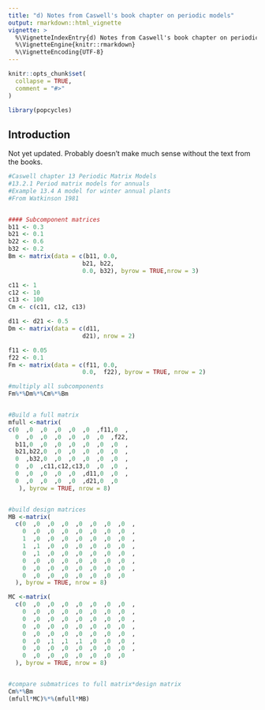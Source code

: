 ```yaml
---
title: "d) Notes from Caswell's book chapter on periodic models"
output: rmarkdown::html_vignette
vignette: >
  %\VignetteIndexEntry{d) Notes from Caswell's book chapter on periodic models}
  %\VignetteEngine{knitr::rmarkdown}
  %\VignetteEncoding{UTF-8}
---
```


```r
knitr::opts_chunk$set(
  collapse = TRUE,
  comment = "#>"
)
```

```r
library(popcycles)
```

## Introduction

Not yet updated.  Probably doesn't make much sense without the text from the books.



```r



#Caswell chapter 13 Periodic Matrix Models
#13.2.1 Period matrix models for annuals
#Example 13.4 A model for winter annual plants
#From Watkinson 1981


#### Subcomponent matrices
b11 <- 0.3
b21 <- 0.1
b22 <- 0.6
b32 <- 0.2
Bm <- matrix(data = c(b11, 0.0,
                     b21, b22,
                     0.0, b32), byrow = TRUE,nrow = 3)

c11 <- 1
c12 <- 10
c13 <- 100
Cm <- c(c11, c12, c13)

d11 <- d21 <- 0.5
Dm <- matrix(data = c(d11,
                     d21), nrow = 2)

f11 <- 0.05
f22 <- 0.1
Fm <- matrix(data = c(f11, 0.0,
                     0.0,  f22), byrow = TRUE, nrow = 2)

#multiply all subcomponents
Fm%*%Dm%*%Cm%*%Bm


#Build a full matrix
mfull <-matrix(
c(0  ,0  ,0  ,0  ,0  ,0  ,f11,0  ,
  0  ,0  ,0  ,0  ,0  ,0  ,0  ,f22,
  b11,0  ,0  ,0  ,0  ,0  ,0  ,0  ,
  b21,b22,0  ,0  ,0  ,0  ,0  ,0  ,
  0  ,b32,0  ,0  ,0  ,0  ,0  ,0  ,
  0  ,0  ,c11,c12,c13,0  ,0  ,0  ,
  0  ,0  ,0  ,0  ,0  ,d11,0  ,0  ,
  0  ,0  ,0  ,0  ,0  ,d21,0  ,0
   ), byrow = TRUE, nrow = 8)


#build design matrices
MB <-matrix(
  c(0  ,0  ,0  ,0  ,0  ,0  ,0  ,0  ,
    0  ,0  ,0  ,0  ,0  ,0  ,0  ,0  ,
    1  ,0  ,0  ,0  ,0  ,0  ,0  ,0  ,
    1  ,1  ,0  ,0  ,0  ,0  ,0  ,0  ,
    0  ,1  ,0  ,0  ,0  ,0  ,0  ,0  ,
    0  ,0  ,0  ,0  ,0  ,0  ,0  ,0  ,
    0  ,0  ,0  ,0  ,0  ,0  ,0  ,0  ,
    0  ,0  ,0  ,0  ,0  ,0  ,0  ,0
  ), byrow = TRUE, nrow = 8)

MC <-matrix(
  c(0  ,0  ,0  ,0  ,0  ,0  ,0  ,0  ,
    0  ,0  ,0  ,0  ,0  ,0  ,0  ,0  ,
    0  ,0  ,0  ,0  ,0  ,0  ,0  ,0  ,
    0  ,0  ,0  ,0  ,0  ,0  ,0  ,0  ,
    0  ,0  ,0  ,0  ,0  ,0  ,0  ,0  ,
    0  ,0  ,1  ,1  ,1  ,0  ,0  ,0  ,
    0  ,0  ,0  ,0  ,0  ,0  ,0  ,0  ,
    0  ,0  ,0  ,0  ,0  ,0  ,0  ,0
  ), byrow = TRUE, nrow = 8)


#compare submatrices to full matrix*design matrix
Cm%*%Bm
(mfull*MC)%*%(mfull*MB)

```

